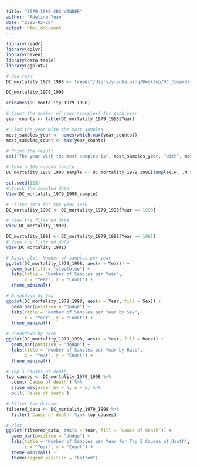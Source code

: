 ```yaml
---
title: "1979-1998 CDC WONDER"
author: "Adeline Yuan"
date: "2025-03-20"
output: html_document
---
```


```r
library(readr)
library(dplyr)
library(haven)
library(data.table)
library(ggplot2)

```

```r
# Use read
DC_mortality_1979_1998 <- fread("/Users/yuanhaining/Desktop/DC_Compressed Mortality, 1979-1998.csv")

DC_mortality_1979_1998
```
```r
colnames(DC_mortality_1979_1998)
```

```r
# Count the number of rows (samples) for each year
year_counts <- table(DC_mortality_1979_1998$Year)

# Find the year with the most samples
most_samples_year <- names(which.max(year_counts))
most_samples_count <- max(year_counts)

# Print the result
cat("The year with the most samples is", most_samples_year, "with", most_samples_count, "samples.\n")
```


```r
# Take a 10% random sample
DC_mortality_1979_1998_sample <- DC_mortality_1979_1998[sample(.N, .N * 0.10)]

set.seed(123)
# Check the sampled data
View(DC_mortality_1979_1998_sample)
```

```r
# Filter data for the year 1990
DC_mortality_1990 <- DC_mortality_1979_1998[Year == 1990]

# View the filtered data
View(DC_mortality_1990)

```

```r
DC_mortality_1981 <- DC_mortality_1979_1998[Year == 1981]
# View the filtered data
View(DC_mortality_1981)
```

```r
# Basic plot: Number of samples per year
ggplot(DC_mortality_1979_1998, aes(x = Year)) +
  geom_bar(fill = "steelblue") +
  labs(title = "Number of Samples per Year",
       x = "Year", y = "Count") +
  theme_minimal()

# Breakdown by Sex
ggplot(DC_mortality_1979_1998, aes(x = Year, fill = Sex)) +
  geom_bar(position = "dodge") +
  labs(title = "Number of Samples per Year by Sex",
       x = "Year", y = "Count") +
  theme_minimal()

# Breakdown by Race
ggplot(DC_mortality_1979_1998, aes(x = Year, fill = Race)) +
  geom_bar(position = "dodge") +
  labs(title = "Number of Samples per Year by Race",
       x = "Year", y = "Count") +
  theme_minimal()

# Top 5 causes of death
top_causes <- DC_mortality_1979_1998 %>%
  count(`Cause of death`) %>%
  slice_max(order_by = n, n = 5) %>%
  pull(`Cause of death`)

# Filter the dataset
filtered_data <- DC_mortality_1979_1998 %>%
  filter(`Cause of death` %in% top_causes)

# Plot
ggplot(filtered_data, aes(x = Year, fill = `Cause of death`)) +
  geom_bar(position = "dodge") +
  labs(title = "Number of Samples per Year for Top 5 Causes of Death",
       x = "Year", y = "Count") +
  theme_minimal() +
  theme(legend.position = "bottom")

```